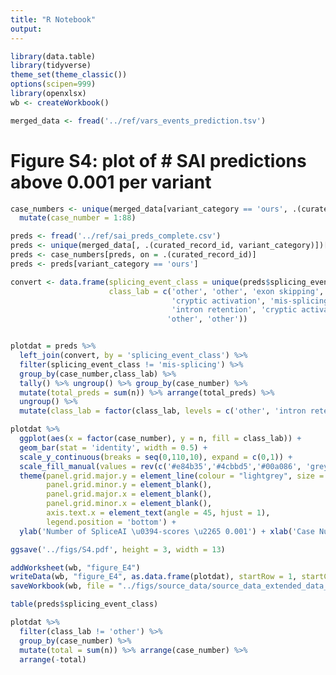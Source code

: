 ```yaml
---
title: "R Notebook"
output: 
---
```



```r
library(data.table)
library(tidyverse)
theme_set(theme_classic())
options(scipen=999)
library(openxlsx)
wb <- createWorkbook()
```


```r
merged_data <- fread('../ref/vars_events_prediction.tsv')
```


# Figure S4: plot of # SAI predictions above 0.001 per variant

```r
case_numbers <- unique(merged_data[variant_category == 'ours', .(curated_record_id)]) %>%
  mutate(case_number = 1:88)

preds <- fread('../ref/sai_preds_complete.csv')
preds <- unique(merged_data[, .(curated_record_id, variant_category)])[preds, on = .(curated_record_id)]
preds <- case_numbers[preds, on = .(curated_record_id)]
preds <- preds[variant_category == 'ours']

convert <- data.frame(splicing_event_class = unique(preds$splicing_event_class),
                      class_lab = c('other', 'other', 'exon skipping', 
                                    'cryptic activation', 'mis-splicing', 
                                    'intron retention', 'cryptic activation',
                                   'other', 'other'))


plotdat = preds %>% 
  left_join(convert, by = 'splicing_event_class') %>%
  filter(splicing_event_class != 'mis-splicing') %>%
  group_by(case_number,class_lab) %>%
  tally() %>% ungroup() %>% group_by(case_number) %>%
  mutate(total_preds = sum(n)) %>% arrange(total_preds) %>% 
  ungroup() %>%
  mutate(class_lab = factor(class_lab, levels = c('other', 'intron retention', 'exon skipping', 'cryptic activation'))) 

plotdat %>%
  ggplot(aes(x = factor(case_number), y = n, fill = class_lab)) +
  geom_bar(stat = 'identity', width = 0.5) +
  scale_y_continuous(breaks = seq(0,110,10), expand = c(0,1)) +
  scale_fill_manual(values = rev(c('#e84b35','#4cbbd5','#00a086', 'grey')))+
  theme(panel.grid.major.y = element_line(colour = "lightgrey", size = 0.1),
        panel.grid.minor.y = element_blank(),
        panel.grid.major.x = element_blank(),
        panel.grid.minor.x = element_blank(),
        axis.text.x = element_text(angle = 45, hjust = 1),
        legend.position = 'bottom') +
  ylab('Number of SpliceAI \u0394-scores \u2265 0.001') + xlab('Case Number') + labs(fill = '') 

ggsave('../figs/S4.pdf', height = 3, width = 13)

addWorksheet(wb, "figure_E4")
writeData(wb, "figure_E4", as.data.frame(plotdat), startRow = 1, startCol = 1)
saveWorkbook(wb, file = "../figs/source_data/source_data_extended_data_fig_4.xlsx", overwrite = TRUE)
```

```r
table(preds$splicing_event_class)

plotdat %>%
  filter(class_lab != 'other') %>%
  group_by(case_number) %>%
  mutate(total = sum(n)) %>% arrange(case_number) %>%
  arrange(-total)
```



